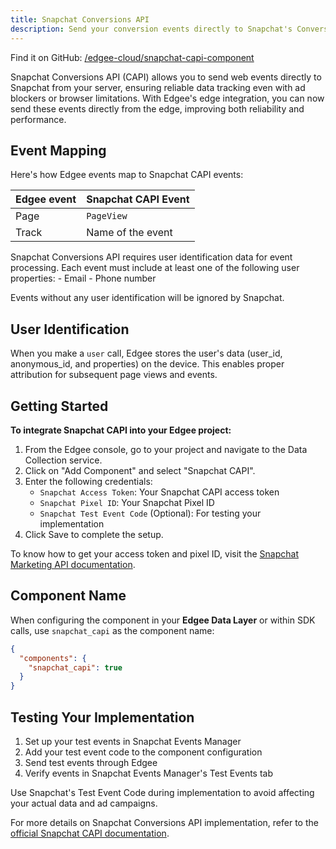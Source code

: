 ```yaml
---
title: Snapchat Conversions API
description: Send your conversion events directly to Snapchat's Conversions API (CAPI), **now at the edge**.
---
```



<EdgeeSdk />

Find it on GitHub: [<Icon icon="github" iconType="solid" /> /edgee-cloud/snapchat-capi-component](https://github.com/edgee-cloud/snapchat-capi-component)

Snapchat Conversions API (CAPI) allows you to send web events directly to Snapchat from your server, ensuring reliable data tracking even with ad blockers or browser limitations. With Edgee's edge integration, you can now send these events directly from the edge, improving both reliability and performance.


## Event Mapping

Here's how Edgee events map to Snapchat CAPI events:

| Edgee event | Snapchat CAPI Event |
|-------------|----------------|
| Page        | `PageView`       |
| Track       | Name of the event |


<Warning>
  Snapchat Conversions API requires user identification data for event processing. Each event must include at least one of the following user properties:
  - Email
  - Phone number

  Events without any user identification will be ignored by Snapchat.
</Warning>

## User Identification

When you make a `user` call, Edgee stores the user's data (user_id, anonymous_id, and properties) on the device. This enables proper attribution for subsequent page views and events.


## Getting Started

**To integrate Snapchat CAPI into your Edgee project:**

1. From the Edgee console, go to your project and navigate to the Data Collection service.
2. Click on "Add Component" and select "Snapchat CAPI".
3. Enter the following credentials:
   - `Snapchat Access Token`: Your Snapchat CAPI access token
   - `Snapchat Pixel ID`: Your Snapchat Pixel ID
   - `Snapchat Test Event Code` (Optional): For testing your implementation
4. Click Save to complete the setup.

To know how to get your access token and pixel ID, visit the [Snapchat Marketing API documentation](https://developers.snap.com/api/marketing-api/Conversions-API).

## Component Name

When configuring the component in your **Edgee Data Layer** or within SDK calls, use `snapchat_capi` as the component name:

```json
{
  "components": {
    "snapchat_capi": true
  }
}
```

## Testing Your Implementation

1. Set up your test events in Snapchat Events Manager
2. Add your test event code to the component configuration
3. Send test events through Edgee
4. Verify events in Snapchat Events Manager's Test Events tab

<Note>
  Use Snapchat's Test Event Code during implementation to avoid affecting your actual data and ad campaigns.
</Note>

For more details on Snapchat Conversions API implementation, refer to the 
[official Snapchat CAPI documentation](https://developers.snap.com/api/marketing-api/Conversions-API).
